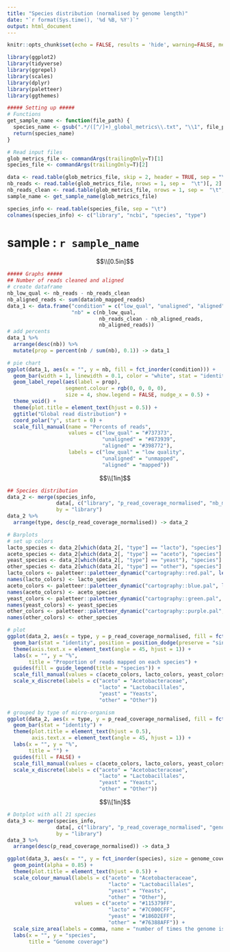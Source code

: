 ```yaml
---
title: "Species distribution (normalised by genome length)"
date: "`r format(Sys.time(), '%d %B, %Y')`"
output: html_document
---
```


```r
knitr::opts_chunk$set(echo = FALSE, results = 'hide', warning=FALSE, message=FALSE, out.width = "100%")
```


```r
library(ggplot2)
library(tidyverse)
library(ggrepel)
library(scales)
library(dplyr)
library(paletteer)
library(ggthemes)

##### Setting up #####
# Functions
get_sample_name <- function(file_path) {
  species_name <- gsub(".*/([^/]+)_global_metrics\\.txt", "\\1", file_path)
  return(species_name)
}

# Read input files
glob_metrics_file <- commandArgs(trailingOnly=T)[1]
species_file <- commandArgs(trailingOnly=T)[2]

data <- read.table(glob_metrics_file, skip = 2, header = TRUE, sep = "\t")
nb_reads <- read.table(glob_metrics_file, nrows = 1, sep =  "\t")[, 2]
nb_reads_clean <- read.table(glob_metrics_file, nrows = 1, sep =  "\t", skip = 1)[, 2]
sample_name <- get_sample_name(glob_metrics_file)

species_info <- read.table(species_file, sep = "\t")
colnames(species_info) <- c("library", "ncbi", "species", "type")
```
# **sample : `r sample_name`**

$$\\[0.5in]$$

```r
##### Graphs #####
## Number of reads cleaned and aligned
# create dataframe
nb_low_qual <- nb_reads - nb_reads_clean
nb_aligned_reads <- sum(data$nb_mapped_reads)
data_1 <- data.frame("condition" = c("low_qual", "unaligned", "aligned"),
                     "nb" = c(nb_low_qual,
                              nb_reads_clean - nb_aligned_reads,
                              nb_aligned_reads))
# add percents
data_1 %>%
  arrange(desc(nb)) %>%
  mutate(prop = percent(nb / sum(nb), 0.1)) -> data_1 

# pie chart
ggplot(data_1, aes(x = "", y = nb, fill = fct_inorder(condition))) +
  geom_bar(width = 1, linewidth = 0.1, color = "white", stat = "identity") +
  geom_label_repel(aes(label = prop), 
                   segment.colour = rgb(0, 0, 0, 0),
                   size = 4, show.legend = FALSE, nudge_x = 0.5) +
  theme_void() +
  theme(plot.title = element_text(hjust = 0.5)) + 
  ggtitle("Global read distribution") +
  coord_polar("y", start = 0) +
  scale_fill_manual(name = "Percents of reads",
                    values = c("low_qual" = "#737373", 
                               "unaligned" = "#873939", 
                               "aligned" = "#398772"),
                    labels = c("low_qual" = "low quality", 
                               "unaligned" = "unmapped", 
                               "aligned" = "mapped"))
```

$$\\[1in]$$

```r
## Species distribution
data_2 <- merge(species_info, 
                data[, c("library", "p_read_coverage_normalised", "nb_mapped_reads")], 
                by = "library")
data_2 %>%
  arrange(type, desc(p_read_coverage_normalised)) -> data_2

# Barplots
# set up colors
lacto_species <- data_2[which(data_2[, "type"] == "lacto"), "species"]
aceto_species <- data_2[which(data_2[, "type"] == "aceto"), "species"]
yeast_species <- data_2[which(data_2[, "type"] == "yeast"), "species"]
other_species <- data_2[which(data_2[, "type"] == "other"), "species"]
lacto_colors <- paletteer::paletteer_dynamic("cartography::red.pal", length(lacto_species), -1)
names(lacto_colors) <- lacto_species
aceto_colors <- paletteer::paletteer_dynamic("cartography::blue.pal", length(aceto_species), -1)
names(aceto_colors) <- aceto_species
yeast_colors <- paletteer::paletteer_dynamic("cartography::green.pal", length(yeast_species), -1)
names(yeast_colors) <- yeast_species
other_colors <- paletteer::paletteer_dynamic("cartography::purple.pal", length(other_species), -1)
names(other_colors) <- other_species

# plot
ggplot(data_2, aes(x = type, y = p_read_coverage_normalised, fill = fct_inorder(species))) +
  geom_bar(stat = "identity", position = position_dodge(preserve = "single")) +
  theme(axis.text.x = element_text(angle = 45, hjust = 1)) +
  labs(x = "", y = "%", 
       title = "Proportion of reads mapped on each species") +
  guides(fill = guide_legend(title = "species")) +
  scale_fill_manual(values = c(aceto_colors, lacto_colors, yeast_colors, other_colors)) +
  scale_x_discrete(labels = c("aceto" = "Acetobacteraceae", 
                              "lacto" = "Lactobacillales", 
                              "yeast" = "Yeasts",
                              "other" = "Other"))
```


```r
# grouped by type of micro-organism
ggplot(data_2, aes(x = type, y = p_read_coverage_normalised, fill = fct_inorder(species))) +
  geom_bar(stat = "identity") +
  theme(plot.title = element_text(hjust = 0.5),
        axis.text.x = element_text(angle = 45, hjust = 1)) +
  labs(x = "", y = "%", 
       title = "") +
  guides(fill = FALSE) +
  scale_fill_manual(values = c(aceto_colors, lacto_colors, yeast_colors, other_colors)) +
  scale_x_discrete(labels = c("aceto" = "Acetobacteraceae", 
                              "lacto" = "Lactobacillales", 
                              "yeast" = "Yeasts",
                              "other" = "Other"))
```

$$\\[1in]$$

```r
# Dotplot with all 21 species
data_3 <- merge(species_info, 
                data[, c("library", "p_read_coverage_normalised", "genome_coverage")], 
                by = "library")
data_3 %>%
  arrange(desc(p_read_coverage_normalised)) -> data_3

ggplot(data_3, aes(x = "", y = fct_inorder(species), size = genome_coverage, color = type)) +
  geom_point(alpha = 0.85) +
  theme(plot.title = element_text(hjust = 0.5)) +
  scale_colour_manual(labels = c("aceto" = "Acetobacteraceae",
                                 "lacto" = "Lactobacillales",
                                 "yeast" = "Yeasts",
                                 "other" = "Other"),
                      values = c("aceto" = "#115379FF",
                                 "lacto" = "#7C000CFF",
                                 "yeast" = "#186D2EFF",
                                 "other" = "#76388AFF")) +
  scale_size_area(labels = comma, name = "number of times the genome is covered") +
  labs(x = "", y = "species", 
       title = "Genome coverage")
```


